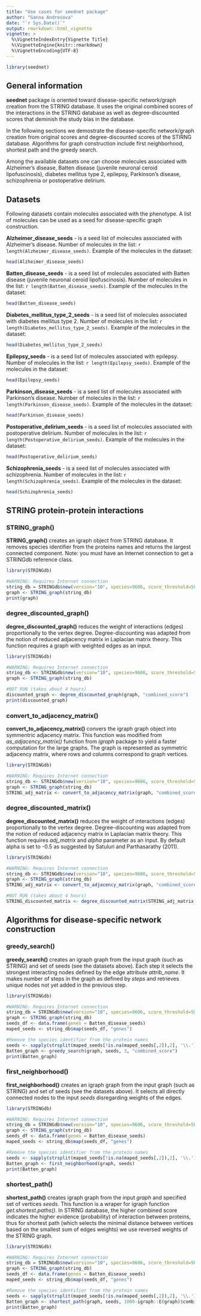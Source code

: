 ```yaml
---
title: "Use cases for seednet package"
author: "Ganna Androsova"
date: "`r Sys.Date()`"
output: rmarkdown::html_vignette
vignette: >
  %\VignetteIndexEntry{Vignette Title}
  %\VignetteEngine{knitr::rmarkdown}
  %\VignetteEncoding{UTF-8}
---
```


```r
library(seednet)
```

## General information

**seednet** package is oriented toward disease-specific network/graph creation from the STRING database. It uses the original combined scores of the interactions in the STRING database as well as degree-discounted scores that deminish the study bias in the database.

In the following sections we demostrate the disease-specific network/graph creation from original scores and degree-discounted scores of the STIRNG database. Algorithms for graph construction include first neighborhood, shortest path and the greedy search.

Among the available datasets one can choose molecules associated with Alzheimer's disease, Batten disease (juvenile neuronal ceroid lipofuscinosis), diabetes mellitus type 2, epilepsy, Parkinson's disease, schizophrenia or postoperative delirium.

## Datasets

Following datasets contain molecules associated with the phenotype. A list of molecules can be used as a seed for disease-specific graph construction.

**Alzheimer_disease_seeds** - is a seed list of molecules associated with Alzheimer's disease. Number of molecules in the list: `r length(Alzheimer_disease_seeds)`. Example of the molecules in the dataset:
```r
head(Alzheimer_disease_seeds)
```

**Batten_disease_seeds** - is a seed list of molecules associated with Batten disease (juvenile neuronal ceroid lipofuscinosis). Number of molecules in the list: `r length(Batten_disease_seeds)`. Example of the molecules in the dataset:
```r
head(Batten_disease_seeds)
```

**Diabetes_mellitus_type_2_seeds** - is a seed list of molecules associated with diabetes mellitus type 2. Number of molecules in the list: `r length(Diabetes_mellitus_type_2_seeds)`. Example of the molecules in the dataset:
```r
head(Diabetes_mellitus_type_2_seeds)
```

**Epilepsy_seeds** - is a seed list of molecules associated with epilepsy. Number of molecules in the list: `r length(Epilepsy_seeds)`. Example of the molecules in the dataset:
```r
head(Epilepsy_seeds)
```

**Parkinson_disease_seeds** - is a seed list of molecules associated with Parkinson's disease. Number of molecules in the list: `r length(Parkinson_disease_seeds)`. Example of the molecules in the dataset:
```r
head(Parkinson_disease_seeds)
```

**Postoperative_delirium_seeds** - is a seed list of molecules associated with postoperative delirium. Number of molecules in the list: `r length(Postoperative_delirium_seeds)`. Example of the molecules in the dataset:
```r
head(Postoperative_delirium_seeds)
```

**Schizophrenia_seeds** - is a seed list of molecules associated with schizophrenia. Number of molecules in the list: `r length(Schizophrenia_seeds)`. Example of the molecules in the dataset:
```r
head(Schizophrenia_seeds)
```

## STRING protein-protein interactions

### STRING_graph()

**STRING_graph()** creates an igraph object from STRING database. It removes species identifier from the proteins names and returns the largest connected component. Note: you must have an Internet connection to get a STRINGdb reference class.

```r
library(STRINGdb)

#WARNING: Requires Internet connection
string_db = STRINGdb$new(version="10", species=9606, score_threshold=500)
graph <- STRING_graph(string_db)
print(graph)
```

### degree_discounted_graph()

**degree_discounted_graph()** reduces the weight of interactions (edges) proportionally to the vertex degree. Degree-discounting was adapted from the notion of reduced adjacency matrix in Laplacian matrix theory. This function requires a graph with weighted edges as an input.

```r
library(STRINGdb)

#WARNING: Requires Internet connection
string_db <- STRINGdb$new(version="10", species=9606, score_threshold=500)
graph <- STRING_graph(string_db)

#NOT RUN (takes about 4 hours)
discounted_graph <- degree_discounted_graph(graph, "combined_score")
print(discounted_graph)
```

### convert_to_adjacency_matrix()

**convert_to_adjacency_matrix()** convers the igraph graph object into symmentric adjacency matrix. This function was modified from *as_adjacency_matrix()* function from *igraph* package to yield a faster computation for the large graphs. The graph is represented as symmetric adjacency matrix, where rows and columns correspond to graph vertices.

```r
library(STRINGdb)

#WARNING: Requires Internet connection
string_db <- STRINGdb$new(version="10", species=9606, score_threshold=500)
graph <- STRING_graph(string_db)
STRING_adj_matrix <- convert_to_adjacency_matrix(graph, "combined_score")
```

### degree_discounted_matrix()

**degree_discounted_matrix()** reduces the weight of interactions (edges) proportionally to the vertex degree. Degree-discounting was adapted from the notion of reduced adjacency matrix in Laplacian matrix theory. This function requires *adj_matrix* and *alpha* parameter as an input. By default alpha is set to -0.5 as suggested by Satuluri and Parthasarathy (2011).

```r
library(STRINGdb)

#WARNING: Requires Internet connection
string_db <- STRINGdb$new(version="10", species=9606, score_threshold=500)
graph <- STRING_graph(string_db)
STRING_adj_matrix <- convert_to_adjacency_matrix(graph, "combined_score")

#NOT RUN (takes about 4 hours)
STRING_discounted_matrix <- degree_discounted_matrix(STRING_adj_matrix)
```

## Algorithms for disease-specific network construction

### greedy_search()

**greedy_search()** creates an igraph graph from the input graph (such as STRING) and set of seeds (see the datasets above). Each step it selects the strongest interacting nodes defined by the edge attribute *attrib_name*. It makes number of steps in the graph as defined by *steps* and retrieves unique nodes not yet added in the previous step.

```r
library(STRINGdb)

#WARNING: Requires Internet connection
string_db = STRINGdb$new(version="10", species=9606, score_threshold=500)
graph <- STRING_graph(string_db)
seeds_df <- data.frame(genes = Batten_disease_seeds)
maped_seeds <- string_db$map(seeds_df, "genes")

#Remove the species identifier from the protein names
seeds <- sapply(strsplit(maped_seeds[!is.na(maped_seeds[,2]),2], '\\.'), "[[", 2)
Batten_graph <- greedy_search(graph, seeds, 3, "combined_score")
print(Batten_graph)
```

### first_neighborhood()

**first_neighborhood()** creates an igraph graph from the input graph (such as STRING) and set of seeds (see the datasets above). It selects all directly connected nodes to the input *seeds* disregarding weights of the edges.

```r
library(STRINGdb)

#WARNING: Requires Internet connection
string_db = STRINGdb$new(version="10", species=9606, score_threshold=500)
graph <- STRING_graph(string_db)
seeds_df <- data.frame(genes = Batten_disease_seeds)
maped_seeds <- string_db$map(seeds_df, "genes")

#Remove the species identifier from the protein names
seeds <- sapply(strsplit(maped_seeds[!is.na(maped_seeds[,2]),2], '\\.'), "[[", 2)
Batten_graph <- first_neighborhood(graph, seeds)
print(Batten_graph)
```

### shortest_path()

**shortest_path()** creates igraph graph from the input *graph* and specified set of vertices *seeds*. This function is a wraper for igraph function *get.shortest.paths()*. 
In STRING database, the higher combined score indicates the higher evidence (probability) of interaction between proteins, thus for shortest path (which selects the minimal distance between vertices based on the smallest sum of edges weights) we use reversed weights of the STRING graph.

```r
library(STRINGdb)

#WARNING: Requires Internet connection
string_db = STRINGdb$new(version="10", species=9606, score_threshold=500)
graph <- STRING_graph(string_db)
seeds_df <- data.frame(genes = Batten_disease_seeds)
maped_seeds <- string_db$map(seeds_df, "genes")

#Remove the species identifier from the protein names
seeds <- sapply(strsplit(maped_seeds[!is.na(maped_seeds[,2]),2], '\\.'), "[[", 2)
Batten_graph <- shortest_path(graph, seeds, 1000-igraph::E(graph)$combined_score)
print(Batten_graph)
```
